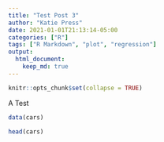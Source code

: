 ```yaml
---
title: "Test Post 3"
author: "Katie Press"
date: 2021-01-01T21:13:14-05:00
categories: ["R"]
tags: ["R Markdown", "plot", "regression"]
output: 
  html_document: 
    keep_md: true
---
```


```r
knitr::opts_chunk$set(collapse = TRUE)
```

A Test 

```r
data(cars)

head(cars)
```

